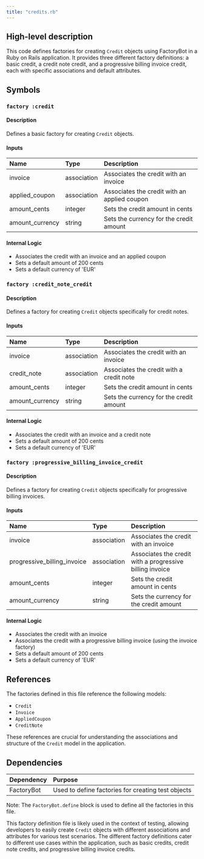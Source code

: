 ```yaml
---
title: "credits.rb"
---
```


## High-level description
This code defines factories for creating `Credit` objects using FactoryBot in a Ruby on Rails application. It provides three different factory definitions: a basic credit, a credit note credit, and a progressive billing invoice credit, each with specific associations and default attributes.

## Symbols

### `factory :credit`
#### Description
Defines a basic factory for creating `Credit` objects.

#### Inputs
| Name | Type | Description |
|:-----|:-----|:------------|
| invoice | association | Associates the credit with an invoice |
| applied_coupon | association | Associates the credit with an applied coupon |
| amount_cents | integer | Sets the credit amount in cents |
| amount_currency | string | Sets the currency for the credit amount |

#### Internal Logic
- Associates the credit with an invoice and an applied coupon
- Sets a default amount of 200 cents
- Sets a default currency of 'EUR'

### `factory :credit_note_credit`
#### Description
Defines a factory for creating `Credit` objects specifically for credit notes.

#### Inputs
| Name | Type | Description |
|:-----|:-----|:------------|
| invoice | association | Associates the credit with an invoice |
| credit_note | association | Associates the credit with a credit note |
| amount_cents | integer | Sets the credit amount in cents |
| amount_currency | string | Sets the currency for the credit amount |

#### Internal Logic
- Associates the credit with an invoice and a credit note
- Sets a default amount of 200 cents
- Sets a default currency of 'EUR'

### `factory :progressive_billing_invoice_credit`
#### Description
Defines a factory for creating `Credit` objects specifically for progressive billing invoices.

#### Inputs
| Name | Type | Description |
|:-----|:-----|:------------|
| invoice | association | Associates the credit with an invoice |
| progressive_billing_invoice | association | Associates the credit with a progressive billing invoice |
| amount_cents | integer | Sets the credit amount in cents |
| amount_currency | string | Sets the currency for the credit amount |

#### Internal Logic
- Associates the credit with an invoice
- Associates the credit with a progressive billing invoice (using the invoice factory)
- Sets a default amount of 200 cents
- Sets a default currency of 'EUR'

## References
The factories defined in this file reference the following models:
- `Credit`
- `Invoice`
- `AppliedCoupon`
- `CreditNote`

These references are crucial for understanding the associations and structure of the `Credit` model in the application.

## Dependencies
| Dependency | Purpose |
|:-----------|:--------|
| FactoryBot | Used to define factories for creating test objects |

Note: The `FactoryBot.define` block is used to define all the factories in this file.

This factory definition file is likely used in the context of testing, allowing developers to easily create `Credit` objects with different associations and attributes for various test scenarios. The different factory definitions cater to different use cases within the application, such as basic credits, credit note credits, and progressive billing invoice credits.